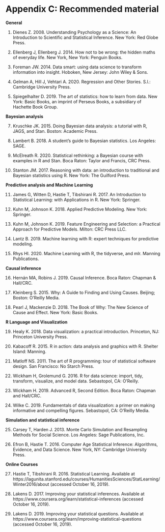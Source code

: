 # Appendix C: Recommended material {-}

**General**

1. Dienes Z. 2008. Understanding Psychology as a Science: An Introduction to Scientific and Statistical Inference. New York: Red Globe Press.

2. Ellenberg J, Ellenberg J. 2014. How not to be wrong: the hidden maths of everyday life. New York, New York: Penguin Books.

3. Foreman JW. 2014. Data smart: using data science to transform information into insight. Hoboken, New Jersey: John Wiley & Sons.

4. Gelman A, Hill J, Vehtari A. 2020. Regression and Other Stories. S.l.: Cambridge University Press.

5. Spiegelhalter D. 2019. The art of statistics: how to learn from data. New York: Basic Books, an imprint of Perseus Books, a subsidiary of Hachette Book Group.


**Bayesian analysis**

7. Kruschke JK. 2015. Doing Bayesian data analysis: a tutorial with R, JAGS, and Stan. Boston: Academic Press.

8. Lambert B. 2018. A student’s guide to Bayesian statistics. Los Angeles: SAGE.

9. McElreath R. 2020. Statistical rethinking: a Bayesian course with examples in R and Stan. Boca Raton: Taylor and Francis, CRC Press.

10. Stanton JM. 2017. Reasoning with data: an introduction to traditional and Bayesian statistics using R. New York: The Guilford Press.


**Predictive analysis and Machine Learning**

11. James G, Witten D, Hastie T, Tibshirani R. 2017. An Introduction to Statistical Learning: with Applications in R. New York: Springer.

12. Kuhn M, Johnson K. 2018. Applied Predictive Modeling. New York: Springer.

13. Kuhn M, Johnson K. 2019. Feature Engineering and Selection: a Practical Approach for Predictive Models. Milton: CRC Press LLC.

14. Lantz B. 2019. Machine learning with R: expert techniques for predictive modeling.

15. Rhys HI. 2020. Machine Learning with R, the tidyverse, and mlr. Manning Publications.


**Causal inference**

16. Hernán MA, Robins J. 2019. Causal Inference. Boca Raton: Chapman & Hall/CRC.

17. Kleinberg S. 2015. Why: A Guide to Finding and Using Causes. Beijing; Boston: O’Reilly Media.

18. Pearl J, Mackenzie D. 2018. The Book of Why: The New Science of Cause and Effect. New York: Basic Books.


**R Language and Visualization**

19. Healy K. 2018. Data visualization: a practical introduction. Princeton, NJ: Princeton University Press.

20. Kabacoff R. 2015. R in action: data analysis and graphics with R. Shelter Island: Manning.

21. Matloff NS. 2011. The art of R programming: tour of statistical software design. San Francisco: No Starch Press.

22. Wickham H, Grolemund G. 2016. R for data science: import, tidy, transform, visualize, and model data. Sebastopol, CA: O’Reilly.

23. Wickham H. 2019. Advanced R, Second Edition. Boca Raton: Chapman and Hall/CRC.

24. Wilke C. 2019. Fundamentals of data visualization: a primer on making informative and compelling figures. Sebastopol, CA: O’Reilly Media.



**Simulation and statistical inference**

25. Carsey T, Harden J. 2013. Monte Carlo Simulation and Resampling Methods for Social Science. Los Angeles: Sage Publications, Inc.

26. Efron B, Hastie T. 2016. Computer Age Statistical Inference: Algorithms, Evidence, and Data Science. New York, NY: Cambridge University Press.


**Online Courses**

27. Hastie T, Tibshirani R. 2016. Statistical Learning. Available at https://lagunita.stanford.edu/courses/HumanitiesSciences/StatLearning/Winter2016/about (accessed October 16, 2019).

28. Lakens D. 2017. Improving your statistical inferences. Available at https://www.coursera.org/learn/statistical-inferences (accessed October 16, 2019).

29. Lakens D. 2019. Improving your statistical questions. Available at https://www.coursera.org/learn/improving-statistical-questions (accessed October 16, 2019).
